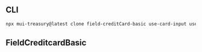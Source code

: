 
<Meta title="Field/Credit Card/Basic" />

## CLI

```sh
npx mui-treasury@latest clone field-creditCard-basic use-card-input use-expiry-input use-input-siblings
```

## FieldCreditcardBasic

<Source code={raw} language="tsx" />
